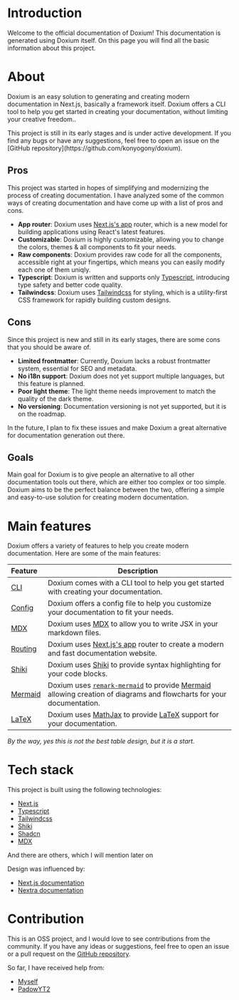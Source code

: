
# Introduction

Welcome to the official documentation of Doxium! This documentation is generated using Doxium itself.
On this page you will find all the basic information about this project.

# About

Doxium is an easy solution to generating and creating modern documentation in Next.js, basically a framework itself.
Doxium offers a CLI tool to help you get started in creating your documentation, without limiting your creative freedom..

<Alerts type='info'>
    This project is still in its early stages and is under active development. If you find any bugs or have any
    suggestions, feel free to open an issue on the [GitHub repository](https://github.com/konyogony/doxium).
</Alerts>

## Pros

This project was started in hopes of simplifying and modernizing the process of creating documentation. I have analyzed some of the common ways of creating documentation and have come up with a list of pros and cons.

- **App router**: Doxium uses [Next.js's app](https://nextjs.org/docs/app) router, which is a new model for building applications using React's latest features.
- **Customizable**: Doxium is highly customizable, allowing you to change the colors, themes & all components to fit your needs.
- **Raw components**: Doxium provides raw code for all the components, accessible right at your fingertips, which means you can easily modify each one of them uniqly.
- **Typescript**: Doxium is written and supports only [Typescript](https://www.typescriptlang.org/), introducing type safety and better code quality.
- **Tailwindcss**: Doxium uses [Tailwindcss](https://tailwindcss.com/) for styling, which is a utility-first CSS framework for rapidly building custom designs.

## Cons

Since this project is new and still in its early stages, there are some cons that you should be aware of.

- **Limited frontmatter**: Currently, Doxium lacks a robust frontmatter system, essential for SEO and metadata.
- **No i18n support**: Doxium does not yet support multiple languages, but this feature is planned.
- **Poor light theme**: The light theme needs improvement to match the quality of the dark theme.
- **No versioning**: Documentation versioning is not yet supported, but it is on the roadmap.

In the future, I plan to fix these issues and make Doxium a great alternative for documentation generation out there.

## Goals

Main goal for Doxium is to give people an alternative to all other documentation tools out there, which are either too complex or too simple.
Doxium aims to be the perfect balance between the two, offering a simple and easy-to-use solution for creating modern documentation.

# Main features

Doxium offers a variety of features to help you create modern documentation. Here are some of the main features:

| Feature                           | Description                                                                                                                                                                                     |
| :-------------------------------- | ----------------------------------------------------------------------------------------------------------------------------------------------------------------------------------------------- |
| [CLI](/docs/features/cli)         | Doxium comes with a CLI tool to help you get started with creating your documentation.                                                                                                          |
| [Config](/docs/features/config)   | Doxium offers a config file to help you customize your documentation to fit your needs.                                                                                                         |
| [MDX](/docs/features/mdx)         | Doxium uses [MDX](https://mdxjs.com/) to allow you to write JSX in your markdown files.                                                                                                         |
| [Routing](/docs/features/routing) | Doxium uses [Next.js's app](https://nextjs.org/docs/app) router to create a modern and fast documentation website.                                                                              |
| [Shiki](/docs/features/shiki)     | Doxium uses [Shiki](https://shiki.matsu.io/) to provide syntax highlighting for your code blocks.                                                                                               |
| [Mermaid](/docs/features/mermaid) | Doxium uses [`remark-mermaid`](https://www.npmjs.com/package/remark-mermaid) to provide [Mermaid](https://mermaid.js.org/) allowing creation of diagrams and flowcharts for your documentation. |
| [LaTeX](/docs/features/latex)     | Doxium uses [MathJax](https://www.mathjax.org/) to provide [LaTeX](https://www.latex-project.org/) support for your documentation.                                                              |

<span className='text-sm text-base-400'>_By the way, yes this is not the best table design, but it is a start._</span>

# Tech stack

This project is built using the following technologies:

- [Next.js](https://nextjs.org/)
- [Typescript](https://www.typescriptlang.org/)
- [Tailwindcss](https://tailwindcss.com/)
- [Shiki](https://shiki.matsu.io/)
- [Shadcn](https://ui.shadcn.com/?ref=shadcn.com)
- [MDX](https://mdxjs.com/)

And there are others, which I will mention later on

Design was influenced by:

- [Next.js documentation](https://nextjs.org/docs)
- [Nextra documentation](https://nextra.site/)

# Contribution

This is an OSS project, and I would love to see contributions from the community. If you have any ideas or suggestions, feel free to open an issue or a pull request on the [GitHub repository](https://github.com/konyogony/doxium).

So far, I have received help from:

- [Myself](httsp://github.com/konyogony)
- [PadowYT2](https://padow.ru/)
